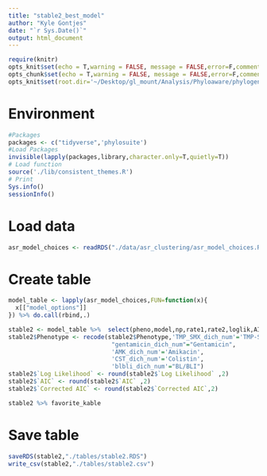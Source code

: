```yaml
---
title: "stable2_best_model"
author: "Kyle Gontjes"
date: "`r Sys.Date()`"
output: html_document
---
```


```r
require(knitr)
opts_knit$set(echo = T,warning = FALSE, message = FALSE,error=F,comment=NA) 
opts_chunk$set(echo = T,warning = FALSE, message = FALSE,error=F,comment=NA)
opts_knit$set(root.dir='~/Desktop/gl_mount/Analysis/Phyloaware/phylogenetic-resistance-ms/')
```

# Environment
```r
#Packages
packages <- c("tidyverse",'phylosuite')   
#Load Packages
invisible(lapply(packages,library,character.only=T,quietly=T)) 
# Load function
source('./lib/consistent_themes.R')
# Print
Sys.info()
sessionInfo() 
``` 

# Load data
```r
asr_model_choices <- readRDS("./data/asr_clustering/asr_model_choices.RDS") 
```

# Create table
```r
model_table <- lapply(asr_model_choices,FUN=function(x){
  x[["model_options"]]
}) %>% do.call(rbind,.) 

stable2 <- model_table %>%  select(pheno,model,np,rate1,rate2,loglik,AIC,AICc) %>% `colnames<-`(c("Phenotype","Model","No. Parameters","Rate 1","Rate 2","Log Likelihood","AIC","Corrected AIC")) %>% `rownames<-`(NULL) 
stable2$Phenotype <- recode(stable2$Phenotype,'TMP_SMX_dich_num'='TMP-SMX',
                             "gentamicin_dich_num"="Gentamicin",
                             'AMK_dich_num'='Amikacin',
                             'CST_dich_num'='Colistin',
                             'blbli_dich_num'="BL/BLI")  
stable2$`Log Likelihood` <- round(stable2$`Log Likelihood` ,2)
stable2$`AIC` <- round(stable2$`AIC` ,2)
stable2$`Corrected AIC` <- round(stable2$`Corrected AIC`,2)

stable2 %>% favorite_kable 
```

# Save table
```r
saveRDS(stable2,"./tables/stable2.RDS")
write_csv(stable2,"./tables/stable2.csv")
``` 

